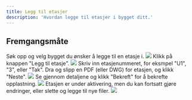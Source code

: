 ```yaml
---
title: Legg til etasjer
description: 'Hvordan legge til etasjer i bygget ditt.'
---
```


## Fremgangsmåte

<Steps>
  <Step title="Søk opp bygg">
    Søk opp og velg bygget du ønsker å legge til en etasje i.
    <Frame type="glass">
        <img src="/images/dashboard/nytt-bygg/legg-til-etasjer/steg-1.png" />
    </Frame>
  </Step>
  <Step title="Legg til etasje">
    Klikk på knappen "Legg til etasje".
    <Frame type="glass">
        <img src="/images/dashboard/nytt-bygg/legg-til-etasjer/steg-2.png" />
    </Frame>
  </Step>
  <Step title="Last opp plantegning">
    Skriv inn etasjenummeret, for eksmpel "U1", "3", eller "Tak". Dra og slipp en PDF (eller DWG) for etasjen, og klikk "Neste".
    <Frame type="glass">
        <img src="/images/dashboard/nytt-bygg/legg-til-etasjer/steg-3.png" />
    </Frame>
  </Step>
  <Step title="Bekrefte opplastning">
    Se gjennom detaljene og klikk "Bekreft" for å bekrefte opplastning.
    <Frame type="glass">
        <img src="/images/dashboard/nytt-bygg/legg-til-etasjer/steg-4.png" />
    </Frame>
  </Step>
  <Step title="Endre detaljer og last opp tilleggsfiler">
    Etasjen er under aktivering, men du kan fortsatt gjøre endringer, eller slette og legge til nye filer.
    <Frame type="glass">
        <img src="/images/dashboard/nytt-bygg/legg-til-etasjer/steg-5.png" />
    </Frame>
  </Step>
</Steps>
